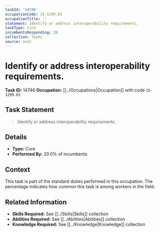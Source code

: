```yaml
---
taskId: '14746'
occupationCode: 15-1299.01
occupationTitle: ''
statement: Identify or address interoperability requirements.
taskType: Core
incumbentsResponding: 20
collection: Tasks
source: onet
---
```

# Identify or address interoperability requirements.

**Task ID:** 14746
**Occupation:** [[../Occupations|Occupation]] with code `15-1299.01`

## Task Statement

> Identify or address interoperability requirements.

## Details

- **Type:** Core
- **Performed By:** 20.0% of incumbents

## Context

This task is part of the standard duties performed in this occupation. The percentage indicates how common this task is among workers in the field.

## Related Information

- **Skills Required:** See [[../Skills|Skills]] collection
- **Abilities Required:** See [[../Abilities|Abilities]] collection
- **Knowledge Required:** See [[../Knowledge|Knowledge]] collection
